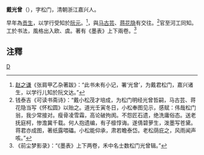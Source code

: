 '''戴光曾'''（{{bd|?||?|}}），字松门，清朝浙江嘉兴人。

早年為[[贡生|贡生]]，以学行受知於[[阮元|阮元]]。<ref>[[赵之谦|赵之谦]]《张肩甲乙杂著跋》：“此书未有小记，署‘光曾’，为戴君松门，嘉兴诸生，以学行儿知於阮文达。”</ref>，與[[马古芸|马古芸]]、[[蒋花隐|蒋花隐]]有交往。<ref>钱泰吉《可读书斋诗》：“戴小松茂才培成，为松门明经光曾哲嗣，马古芸、蒋花隐当写《怀松圆》以贻之。道光壬寅冬日，小松奉图见示，感赋：伟哉松门翁，我少常接对。瘦骨凌雪霜，高论破拘阂。不怨匠石遗，绝洗庸俗态。送老抚庭柯，惨澹冀千载。何人抱遗编，有子檩惇诲。遂倩碧萝生，泼墨写苍黛。蒋君亦成图，著纸露喂礧。小松能仰承，肃若瞻泰岱。老松荫庇之，风雨闻声咳。”</ref>官至河工同知。工於书法，風格出入欧、虞。著有《墨表》上下兩卷。<ref>《前尘梦影录》：“《墨表》上下两卷，禾中名士数松门光曾辑。”</ref>

== 注釋 ==
{{reflist}}
[[category:清朝作家|D]]
{{清朝人物小作品}}